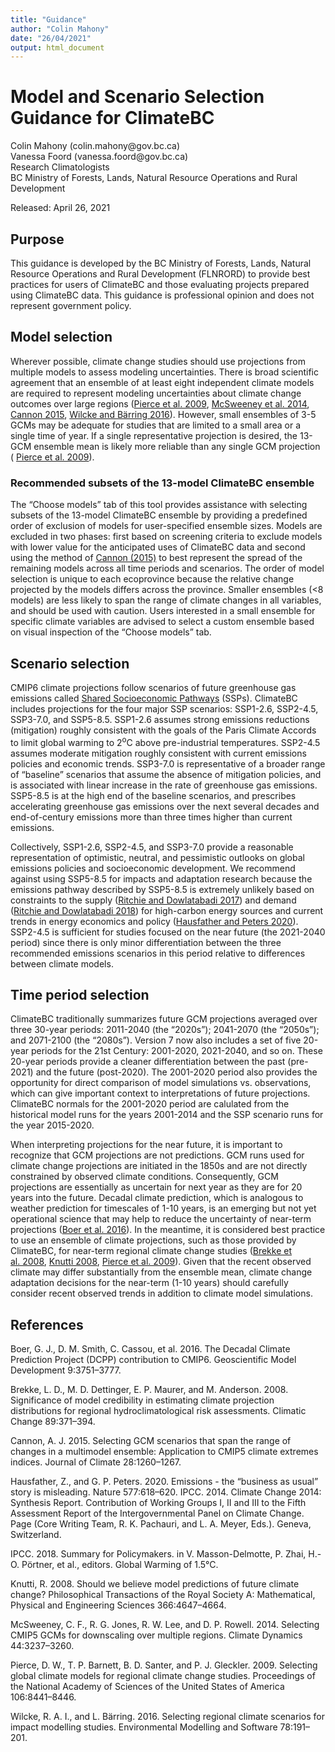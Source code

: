 ```yaml
---
title: "Guidance"
author: "Colin Mahony"
date: "26/04/2021"
output: html_document
---
```



# Model and Scenario Selection Guidance for ClimateBC

Colin Mahony (colin.mahony@gov.bc.ca)<br>
Vanessa Foord (vanessa.foord@gov.bc.ca)<br>
Research Climatologists<br>
BC Ministry of Forests, Lands, Natural Resource Operations and Rural Development<br>

Released: April 26, 2021

## Purpose

This guidance is developed by the BC Ministry of Forests, Lands, Natural Resource Operations and Rural Development (FLNRORD) to provide best practices for users of ClimateBC and those evaluating projects prepared using ClimateBC data. This guidance is professional opinion and does not represent government policy. 

## Model selection

Wherever possible, climate change studies should use projections from multiple models to assess modeling uncertainties. There is broad scientific agreement that an ensemble of at least eight independent climate models are required to represent modeling uncertainties about climate change outcomes over large regions ([Pierce et al. 2009](https://www.pnas.org/content/106/21/8441), [McSweeney et al. 2014](https://link.springer.com/article/10.1007/s00382-014-2418-8), [Cannon 2015](https://journals.ametsoc.org/view/journals/clim/28/3/jcli-d-14-00636.1.xml), [Wilcke and Bärring 2016](https://www.sciencedirect.com/science/article/pii/S1364815216300020)). However, small ensembles of 3-5 GCMs may be adequate for studies that are limited to a small area or a single time of year. If a single representative projection is desired, the 13-GCM ensemble mean is likely more reliable than any single GCM projection ( [Pierce et al. 2009](https://www.pnas.org/content/106/21/8441)). 

### Recommended subsets of the 13-model ClimateBC ensemble  
The "Choose models" tab of this tool provides assistance with selecting subsets of the 13-model ClimateBC ensemble by providing a predefined order of exclusion of models for user-specified ensemble sizes. Models are excluded in two phases: first based on screening criteria to exclude models with lower value for the anticipated uses of ClimateBC data and second using the method of [Cannon (2015)](https://journals.ametsoc.org/view/journals/clim/28/3/jcli-d-14-00636.1.xml) to best represent the spread of the remaining models across all time periods and scenarios. The order of model selection is unique to each ecoprovince because the relative change projected by the models differs across the province. Smaller ensembles (<8 models) are less likely to span the range of climate changes in all variables, and should be used with caution. Users interested in a small ensemble for specific climate variables are advised to select a custom ensemble based on visual inspection of the "Choose models" tab. 

## Scenario selection

CMIP6 climate projections follow scenarios of future greenhouse gas emissions called [Shared Socioeconomic Pathways](https://www.carbonbrief.org/explainer-how-shared-socioeconomic-pathways-explore-future-climate-change) (SSPs). ClimateBC includes projections for the four major SSP scenarios: SSP1-2.6, SSP2-4.5, SSP3-7.0, and SSP5-8.5. 
SSP1-2.6 assumes strong emissions reductions (mitigation) roughly consistent with the goals of the Paris Climate Accords to limit global warming to 2<sup>o</sup>C above pre-industrial temperatures. SSP2-4.5 assumes moderate mitigation roughly consistent with current emissions policies and economic trends. SSP3-7.0 is representative of a broader range of "baseline" scenarios that assume the absence of mitigation policies, and is associated with linear increase in the rate of greenhouse gas emissions. SSP5-8.5 is at the high end of the baseline scenarios, and prescribes accelerating greenhouse gas emissions over the next several decades and end-of-century emissions more than three times higher than current emissions. 

Collectively, SSP1-2.6, SSP2-4.5, and SSP3-7.0 provide a reasonable representation of optimistic, neutral, and pessimistic outlooks on global emissions policies and socioeconomic development. We recommend against using SSP5-8.5 for impacts and adaptation research because the emissions pathway described by SSP5-8.5 is extremely unlikely based on constraints to the supply ([Ritchie and Dowlatabadi 2017](https://www.sciencedirect.com/science/article/abs/pii/S0360544217314597)) and demand ([Ritchie and Dowlatabadi 2018](https://iopscience.iop.org/article/10.1088/1748-9326/aaa494)) for high-carbon energy sources and current trends in energy economics and policy ([Hausfather and Peters 2020](https://www.nature.com/articles/d41586-020-00177-3)). SSP2-4.5 is sufficient for studies focused on the near future (the 2021-2040 period) since there is only minor differentiation between the three recommended emissions scenarios in this period relative to differences between climate models. 

## Time period selection
ClimateBC traditionally summarizes future GCM projections averaged over three 30-year periods: 2011-2040 (the “2020s”); 2041-2070 (the “2050s”); and 2071-2100 (the “2080s”). Version 7 now also includes a set of five 20-year periods for the 21st Century: 2001-2020, 2021-2040, and so on. These 20-year periods provide a cleaner differentiation between the past (pre-2021) and the future (post-2020). The 2001-2020 period also provides the opportunity for direct comparison of model simulations vs. observations, which can give important context to interpretations of future projections. ClimateBC normals for the 2001-2020 period are calulated from the historical model runs for the years 2001-2014 and the SSP scenario runs for the year 2015-2020.

When interpreting projections for the near future, it is important to recognize that GCM projections are not predictions. GCM runs used for climate change projections are initiated in the 1850s and are not directly constrained by observed climate conditions. Consequently, GCM projections are essentially as uncertain for next year as they are for 20 years into the future. Decadal climate prediction, which is analogous to weather prediction for timescales of 1-10 years, is an emerging but not yet operational science that may help to reduce the uncertainty of near-term projections ([Boer et al. 2016](https://gmd.copernicus.org/articles/9/3751/2016/)). In the meantime, it is considered best practice to use an ensemble of climate projections, such as those provided by ClimateBC, for near-term regional climate change studies ([Brekke et al. 2008](https://link.springer.com/article/10.1007/s10584-007-9388-3), [Knutti 2008](https://royalsocietypublishing.org/doi/10.1098/rsta.2008.0169), [Pierce et al. 2009](https://www.pnas.org/content/106/21/8441)). Given that the recent observed climate may differ substantially from the ensemble mean, climate change adaptation decisions for the near-term (1-10 years) should carefully consider recent observed trends in addition to climate model simulations. 

## References
Boer, G. J., D. M. Smith, C. Cassou, et al. 2016. The Decadal Climate Prediction Project (DCPP) contribution to CMIP6. Geoscientific Model Development 9:3751–3777.

Brekke, L. D., M. D. Dettinger, E. P. Maurer, and M. Anderson. 2008. Significance of model credibility in estimating climate projection distributions for regional hydroclimatological risk assessments. Climatic Change 89:371–394.

Cannon, A. J. 2015. Selecting GCM scenarios that span the range of changes in a multimodel ensemble: Application to CMIP5 climate extremes indices. Journal of Climate 28:1260–1267.

Hausfather, Z., and G. P. Peters. 2020. Emissions - the “business as usual” story is misleading. Nature 577:618–620.
IPCC. 2014. Climate Change 2014: Synthesis Report. Contribution of Working Groups I, II and III to the Fifth Assessment Report of the Intergovernmental Panel on Climate Change. Page (Core Writing Team, R. K. Pachauri, and L. A. Meyer, Eds.). Geneva, Switzerland.

IPCC. 2018. Summary for Policymakers. in V. Masson-Delmotte, P. Zhai, H.-O. Pörtner, et al., editors. Global Warming of 1.5°C. 

Knutti, R. 2008. Should we believe model predictions of future climate change? Philosophical Transactions of the Royal Society A: Mathematical, Physical and Engineering Sciences 366:4647–4664.

McSweeney, C. F., R. G. Jones, R. W. Lee, and D. P. Rowell. 2014. Selecting CMIP5 GCMs for downscaling over multiple regions. Climate Dynamics 44:3237–3260.

Pierce, D. W., T. P. Barnett, B. D. Santer, and P. J. Gleckler. 2009. Selecting global climate models for regional climate change studies. Proceedings of the National Academy of Sciences of the United States of America 106:8441–8446.

Wilcke, R. A. I., and L. Bärring. 2016. Selecting regional climate scenarios for impact modelling studies. Environmental Modelling and Software 78:191–201.

